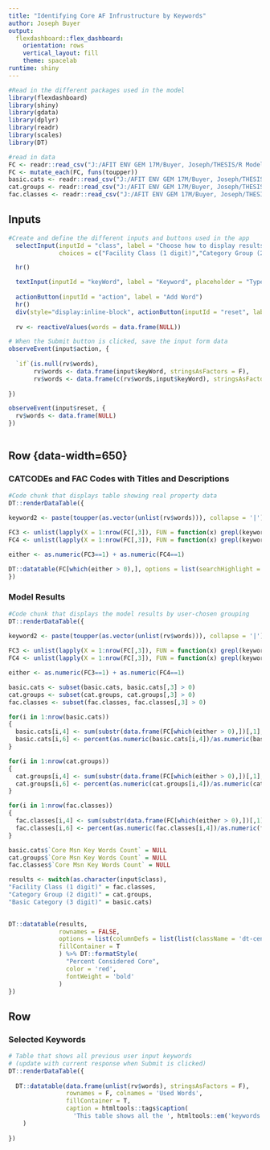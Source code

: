 ```yaml
---
title: "Identifying Core AF Infrustructure by Keywords"
author: Joseph Buyer
output: 
  flexdashboard::flex_dashboard:
    orientation: rows
    vertical_layout: fill
    theme: spacelab
runtime: shiny
---
```


```r
#Read in the different packages used in the model
library(flexdashboard)
library(shiny)
library(gdata)
library(dplyr)
library(readr)
library(scales)
library(DT)

#read in data
FC <- readr::read_csv("J:/AFIT ENV GEM 17M/Buyer, Joseph/THESIS/R Model/FAC and CAT.csv")
FC <- mutate_each(FC, funs(toupper))
basic.cats <- readr::read_csv("J:/AFIT ENV GEM 17M/Buyer, Joseph/THESIS/R Model/Basic Categories.csv")
cat.groups <- readr::read_csv("J:/AFIT ENV GEM 17M/Buyer, Joseph/THESIS/R Model/Category Group.csv")
fac.classes <- readr::read_csv("J:/AFIT ENV GEM 17M/Buyer, Joseph/THESIS/R Model/Facility Class.csv")

```

Inputs {.sidebar}
-----------------------------------------------------------------------

```r
#Create and define the different inputs and buttons used in the app
  selectInput(inputId = "class", label = "Choose how to display results",
              choices = c("Facility Class (1 digit)","Category Group (2 digit)","Basic Category (3 digit)"),selected = "Basic Category (3 digit)")

  hr()

  textInput(inputId = "keyWord", label = "Keyword", placeholder = "Type keywords here")
  
  actionButton(inputId = "action", label = "Add Word")
  hr()
  div(style="display:inline-block", actionButton(inputId = "reset", label = "Clear"))
  
  rv <- reactiveValues(words = data.frame(NULL))

# When the Submit button is clicked, save the input form data
observeEvent(input$action, {
  
  `if`(is.null(rv$words),
       rv$words <- data.frame(input$keyWord, stringsAsFactors = F),
       rv$words <- data.frame(c(rv$words,input$keyWord), stringsAsFactors = F))
  
})

observeEvent(input$reset, {
  rv$words <- data.frame(NULL)
})
  
```

Row {data-width=650} {.tabset .tabset-fade} 
-----------------------------------------------------------------------

### CATCODEs and FAC Codes with Titles and Descriptions

```r
#Code chunk that displays table showing real property data
DT::renderDataTable({
  
keyword2 <- paste(toupper(as.vector(unlist(rv$words))), collapse = '|')

FC3 <- unlist(lapply(X = 1:nrow(FC[,3]), FUN = function(x) grepl(keyword2, FC[x,3])))
FC4 <- unlist(lapply(X = 1:nrow(FC[,3]), FUN = function(x) grepl(keyword2, FC[x,4])))

either <- as.numeric(FC3==1) + as.numeric(FC4==1)

DT::datatable(FC[which(either > 0),], options = list(searchHighlight = TRUE), rownames = F, fillContainer = T) 
})

```


### Model Results

```r
#Code chunk that displays the model results by user-chosen grouping
DT::renderDataTable({
  
keyword2 <- paste(toupper(as.vector(unlist(rv$words))), collapse = '|')

FC3 <- unlist(lapply(X = 1:nrow(FC[,3]), FUN = function(x) grepl(keyword2, FC[x,3])))
FC4 <- unlist(lapply(X = 1:nrow(FC[,3]), FUN = function(x) grepl(keyword2, FC[x,4])))

either <- as.numeric(FC3==1) + as.numeric(FC4==1)

basic.cats <- subset(basic.cats, basic.cats[,3] > 0)
cat.groups <- subset(cat.groups, cat.groups[,3] > 0)
fac.classes <- subset(fac.classes, fac.classes[,3] > 0)

for(i in 1:nrow(basic.cats))
{
  basic.cats[i,4] <- sum(substr(data.frame(FC[which(either > 0),])[,1],1,3)%in%basic.cats[i,1])
  basic.cats[i,6] <- percent(as.numeric(basic.cats[i,4])/as.numeric(basic.cats[i,3]))
}

for(i in 1:nrow(cat.groups))
{
  cat.groups[i,4] <- sum(substr(data.frame(FC[which(either > 0),])[,1],1,2)%in%cat.groups[i,1])
  cat.groups[i,6] <- percent(as.numeric(cat.groups[i,4])/as.numeric(cat.groups[i,3]))
}

for(i in 1:nrow(fac.classes))
{
  fac.classes[i,4] <- sum(substr(data.frame(FC[which(either > 0),])[,1],1,1)%in%fac.classes[i,1])
  fac.classes[i,6] <- percent(as.numeric(fac.classes[i,4])/as.numeric(fac.classes[i,3]))
}

basic.cats$`Core Msn Key Words Count` = NULL
cat.groups$`Core Msn Key Words Count` = NULL
fac.classes$`Core Msn Key Words Count` = NULL

results <- switch(as.character(input$class),
"Facility Class (1 digit)" = fac.classes,
"Category Group (2 digit)" = cat.groups,
"Basic Category (3 digit)" = basic.cats)

  
DT::datatable(results, 
              rownames = FALSE, 
              options = list(columnDefs = list(list(className = 'dt-center', targets = "_all"))),
              fillContainer = T
              ) %>% DT::formatStyle(
                "Percent Considered Core",
                color = 'red',
                fontWeight = 'bold'
              )
})
```

Row {data-height=250}
-----------------------------------------------------------------------

### Selected Keywords

```r

# Table that shows all previous user input keywords
# (update with current response when Submit is clicked)
DT::renderDataTable({
  
  DT::datatable(data.frame(unlist(rv$words), stringsAsFactors = F), 
                rownames = F, colnames = 'Used Words', 
                fillContainer = T, 
                caption = htmltools::tags$caption(
                  'This table shows all the ', htmltools::em('keywords'), ' that are in use')
    )
  
})     
```